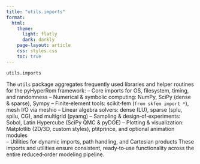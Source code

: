 ```yaml
---
title: "utils.imports"
format:
  html:
    theme:
      light: flatly
      dark: darkly
    page-layout: article
    css: styles.css
    toc: true
---
```


`utils.imports`

The `utils` package aggregates frequently used libraries and helper routines for the pyHyperRom framework:
  – Core imports for OS, filesystem, timing, and randomness
  – Numerical & symbolic computing: NumPy, SciPy (dense & sparse), Sympy
  – Finite‐element tools: scikit‐fem (`from skfem import *`), mesh I/O via meshio
  – Linear algebra solvers: dense (LU), sparse (splu, spilu, CG), and multigrid (pyamg)
  – Sampling & design‐of‐experiments: Sobol, Latin Hypercube (SciPy QMC & pyDOE)
  – Plotting & visualization: Matplotlib (2D/3D, custom styles), ptitprince, and optional animation modules  
  – Utilities for dynamic imports, path handling, and Cartesian products
These imports and utilities ensure consistent, ready‐to‐use functionality across the entire reduced‐order modeling pipeline.